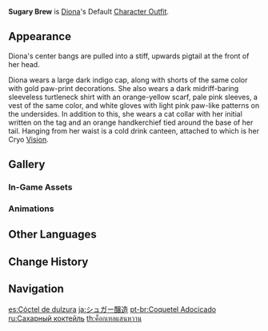 {{Outfit Infobox
|id           = 203900
|image        = <gallery>
Character Diona Full Wish.png|Wish
Character Diona Game.png|In-Game
</gallery>
|character    = Diona
|type         = Default
|description  = Diona's outfit. The work uniform of the Cat's Tail's star bartender.
|obtain       = Unlocked upon obtaining character
}}
'''Sugary Brew''' is [[Diona]]'s Default [[Character Outfit]].

==Appearance==
<!-- Keep appearance section short and concise. Limit to 1-2 paragraphs (preferably 1 paragraph) with 3-4 sentences each. -->
Diona's center bangs are pulled into a stiff, upwards pigtail at the front of her head.

Diona wears a large dark indigo cap, along with shorts of the same color with gold paw-print decorations. She also wears a dark midriff-baring sleeveless turtleneck shirt with an orange-yellow scarf, pale pink sleeves, a vest of the same color, and white gloves with light pink paw-like patterns on the undersides. In addition to this, she wears a cat collar with her initial written on the tag and an orange handkerchief tied around the base of her tail. Hanging from her waist is a cold drink canteen, attached to which is her Cryo [[Vision]].

==Gallery==
===In-Game Assets===
{{Assets/Outfit|Sugary Brew|nomain=1}}

===Animations===
{{Preview/CharacterAnimations|Diona|nocaption=1}}

==Other Languages==
{{Other Languages
|en      = Sugary Brew
|zhs     = 粉糖青酿
|zhs_rm  = Fěn Táng Qīng Niàng
|zht     = 糖粉青釀
|zht_rm  = Táng Fěn Qīng Niàng
|zh_tl   = 
|ja      = シュガー醸造
|ja_rm   = Shugaa Jouzou
|ja_tl   = Sugar Brew
|ko      = 달콤한 양조법
|ko_rm   = Dalkomhan Yangjobeop
|ko_tl   = Sugary Brew
|es      = Cóctel de dulzura
|es_tl   = Cocktail of Sweetness
|fr      = Cocktail sucré
|fr_tl   = Sugary Cocktail
|ru      = Сахарный коктейль
|ru_tl   = Sugary Cocktail
|th      = ค็อกเทลแสนหวาน
|th_rm   = Khokthen saen wan
|th_tl   = Super-Sweet Cocktail
|vi      = Kẹo Ngọt Ủ Đường
|vi_tl   = Sugar-Brewed Sweet Candy
|de      = Zuckergebräu
|de_tl   = Sugar Brew
|id      = Sugary Brew
|pt      = Coquetel Adocicado
|pt_tl   = Sweetened Cocktail
|tr      = Şekerli Kokteyl
|tr_tl   = 
|it      = Miscela zuccherina
|it_tl   = Sugary Brew
}}

==Change History==
{{Change History|1.1}}

==Navigation==
{{Dressing Room Navbox|type=outfit}}

[[es:Cóctel de dulzura]]
[[ja:シュガー醸造]]
[[pt-br:Coquetel Adocicado]]
[[ru:Сахарный коктейль]]
[[th:ค็อกเทลแสนหวาน]]